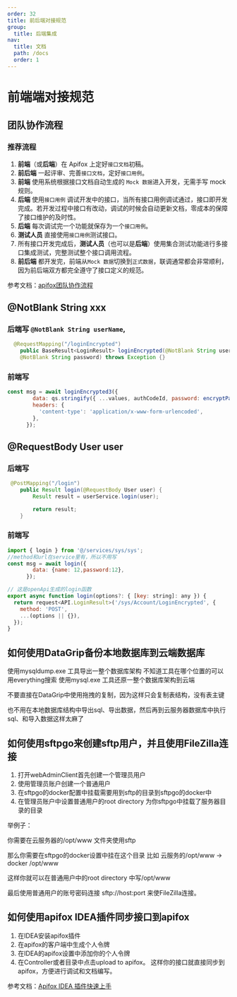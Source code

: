 ```yaml
---
order: 32
title: 前后端对接规范
group:
  title: 后端集成
nav:
  title: 文档
  path: /docs
  order: 1
---
```


# 前端端对接规范

## 团队协作流程
### 推荐流程 
1. **前端**（或**后端**）在 Apifox 上定好`接口文档`初稿。
2. **前后端** 一起评审、完善`接口文档`，定好`接口用例`。
3. **前端** 使用系统根据接口文档自动生成的 `Mock 数据`进入开发，无需手写 mock 规则。
4. **后端** 使用`接口用例` 调试开发中的接口，当所有接口用例调试通过，接口即开发完成。若开发过程中接口有改动，调试的时候会自动更新文档，零成本的保障了接口维护的及时性。
5. **后端** 每次调试完一个功能就保存为一个`接口用例`。
6. **测试人员** 直接使用`接口用例`测试接口。
7. 所有接口开发完成后，**测试人员**（也可以是**后端**）使用集合测试功能进行多接口集成测试，完整测试整个接口调用流程。
8. **前后端** 都开发完，前端从`Mock 数据`切换到`正式数据`，联调通常都会非常顺利，因为前后端双方都完全遵守了接口定义的规范。

参考文档：[apifox团队协作流程](https://apifox.com/help/best-practices/workflow)
## @NotBlank String xxx

### 后端写 `@NotBlank String userName`,

```java title="Controller.java"  
  @RequestMapping("/loginEncrypted")
    public BaseResult<LoginResult> loginEncrypted(@NotBlank String userName, 
    @NotBlank String password) throws Exception {}
```
### 前端写
```js 
const msg = await loginEncrypted3({
        data: qs.stringify({ ...values, authCodeId, password: encryptPassword(values.password) }),
        headers: {
          'content-type': 'application/x-www-form-urlencoded',
        },
      });
```

## @RequestBody User user
### 后端写
```java 
 @PostMapping("/login")
    public Result login(@RequestBody User user) {
        Result result = userService.login(user);

        return result;
    }
```

### 前端写
```js
import { login } from '@/services/sys/sys';
//method和url在service里有，所以不用写
const msg = await login({
        data: {name: 12,password:12},
      });

// 这是openApi生成的login函数
export async function login(options?: { [key: string]: any }) {
  return request<API.LoginResult>('/sys/Account/LoginEncrypted', {
    method: 'POST',
    ...(options || {}),
  });
}
```

## 如何使用DataGrip备份本地数据库到云端数据库

使用mysqldump.exe 工具导出一整个数据库架构 不知道工具在哪个位置的可以用everything搜索
使用mysql.exe 工具还原一整个数据库架构到云端

不要直接在DataGrip中使用拖拽的复制，因为这样只会复制表结构，没有表主键

也不用在本地数据库结构中导出sql、导出数据，然后再到云服务器数据库中执行sql、和导入数据这样太麻了

## 如何使用sftpgo来创建sftp用户，并且使用FileZilla连接
1. 打开webAdminClient首先创建一个管理员用户
2. 使用管理员账户创建一个普通用户
3. 在sftpgo的docker配置中挂载需要用到sftp的目录到sftpgo的docker中
4. 在管理员账户中设置普通用户的root directory 为你sftpgo中挂载了服务器目录的目录

举例子：

你需要在云服务器的/opt/www 文件夹使用sftp

那么你需要在sftpgo的docker设置中挂在这个目录 比如 云服务的/opt/www -> docker /opt/www

这样你就可以在普通用户中的root directory 中写/opt/www

最后使用普通用户的账号密码连接 sftp://host:port 来使FileZilla连接。

## 如何使用apifox IDEA插件同步接口到apifox
1. 在IDEA安装apifox插件
2. 在apifox的客户端中生成个人令牌
3. 在IDEA的apifox设置中添加你的个人令牌
4. 在Controller或者目录中点击upload to apifox。
这样你的接口就直接同步到apifox，方便进行调试和文档编写。

参考文档：[Apifox IDEA 插件快速上手](https://apifox.com/help/applications-and-plugins/idea/start/)